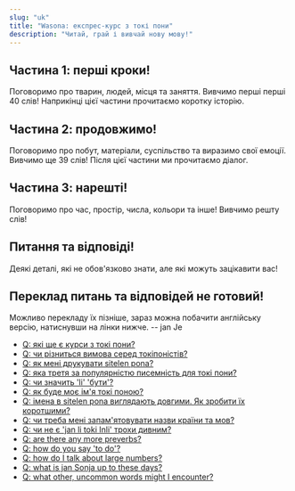 ```yaml
---
slug: "uk"
title: "Wasona: експрес-курс з токі пони"
description: "Читай, грай і вивчай нову мову!"
---
```



## Частина 1: перші кроки!

Поговоримо про тварин, людей, місця та заняття.
Вивчимо перші перші 40 слів!
Наприкінці цієї частини прочитаємо коротку історію.

<List>
    <Card url="uk/00" />
    <Card url="uk/01" />
    <Card url="uk/02" />
    <Card url="uk/03" />
    <Card url="uk/04" />
    <Card url="uk/05" />
    <Card url="uk/06" />
    <Card url="uk/07" />
    <Card url="uk/08" />
    <Card url="uk/09" />
    <Card url="uk/10" />
</List>

## Частина 2: продовжимо!

Поговоримо про побут, матеріали, суспільство та виразимо свої емоції.
Вивчимо ще 39 слів!
Після цієї частини ми прочитаємо діалог.

<List>
    <Card url="uk/11" />
    <Card url="uk/12" />
    <Card url="uk/13" />
    <Card url="uk/14" />
    <Card url="uk/15" />
    <Card url="uk/16" />
    <Card url="uk/17" />
    <Card url="uk/18" />
    <Card url="uk/19" />
</List>

## Частина 3: нарешті!

Поговоримо про час, простір, числа, кольори та інше!
Вивчимо решту слів!

<List>
    <Card url="uk/20" />
    <Card url="uk/21" />
    <Card url="uk/22" />
    <Card url="uk/23" />
    <Card url="uk/24" />
    <Card url="uk/25" />
    <Card url="uk/26" />
    <Card url="uk/27" />
    <Card url="uk/28" />
    <Card url="uk/29" />
</List>

## Питання та відповіді!

Деякі деталі, які не обов'язково знати, але які можуть зацікавити вас!

<UnderConstruction>

## Переклад питань та відповідей не готовий!

Можливо перекладу їх пізніше, зараз можна побачити англійську версію, натиснувши на лінки нижче.
-- jan Je

</UnderConstruction>

* [Q: які ще є курси з токі пони?](/uk/other-courses/)
* [Q: чи різниться вимова серед токіпоністів?](/uk/sound-variation/)
* [Q: як мені друкувати sitelen pona?](/uk/fonts/)
* [Q: яка третя за популярністю писемність для токі пони?](/uk/sitelen-sitelen/)
* [Q: чи значить 'li' 'бути'?](/uk/li-and-is/)
* [Q: як буде моє ім'я токі поною?](/uk/make-a-name/)
* [Q: імена в sitelen pona виглядають довгими. Як зробити їх коротшими?](/uk/simpler-cartouches/)
* [Q: чи треба мені запам'ятовувати назви країни та мов?](/uk/languages-countries/)
* [Q: чи не є 'jan li toki Inli' трохи дивним?](/uk/named-verbs/)
* [Q: are there any more preverbs?](/uk/more-preverbs/)
* [Q: how do you say 'to do'?](/uk/doing/)
* [Q: how do I talk about large numbers?](/uk/large-numbers/)
* [Q: what is jan Sonja up to these days?](/uk/jan-sonja/)
* [Q: what other, uncommon words might I encounter?](/uk/uncommon-words/)
